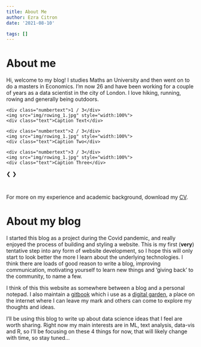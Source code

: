 ```yaml
---
title: About Me
author: Ezra Citron
date: '2021-08-10'

tags: []
---
```

<head>
<link rel="stylesheet" href="style.css">
</head>

# About me
 
Hi, welcome to my blog!
I studies Maths an University and then went on to do a masters in Economics.
 I'm now 26 and have been working for a couple of years as a data scientist in the city of London. 
 I love hiking, running, rowing and generally being outdoors. 


<!-- <style> -->
<!-- .about_img {  -->
<!-- float: left; -->
<!-- width: 25%; -->
<!-- padding: 10px; -->
<!-- } -->

<!-- </style> -->

<!-- <div> -->
<!-- <img class = about_img src="img/rowing_1.jpg" > -->
<!-- <img class = about_img src = 'img/rowing_2.jpg' > -->
<!-- <img class = about_img src = 'img/running_1.jpg' > -->
<!-- <img class = about_img src = 'img/running_2.jpg' > -->
<!-- </div> -->


<!-- Slideshow container -->
<div class="slideshow-container">

  <!-- Full-width images with number and caption text -->
  <div class="mySlides fade">
    <div class="numbertext">1 / 3</div>
    <img src="img/rowing_1.jpg" style="width:100%">
    <div class="text">Caption Text</div>
  </div>

  <div class="mySlides fade">
    <div class="numbertext">2 / 3</div>
    <img src="img/rowing_1.jpg" style="width:100%">
    <div class="text">Caption Two</div>
  </div>

  <div class="mySlides fade">
    <div class="numbertext">3 / 3</div>
    <img src="img/rowing_1.jpg" style="width:100%">
    <div class="text">Caption Three</div>
  </div>

  <!-- Next and previous buttons -->
  <a class="prev" onclick="plusSlides(-1)">&#10094;</a>
  <a class="next" onclick="plusSlides(1)">&#10095;</a>
</div>
<br>

<!-- The dots/circles -->
<div style="text-align:center">
  <span class="dot" onclick="currentSlide(1)"></span>
  <span class="dot" onclick="currentSlide(2)"></span>
  <span class="dot" onclick="currentSlide(3)"></span>
</div>



  

For more on my experience and academic background, download my <a href="/img/cv.pdf" download>CV</a>.

# About my blog

I started this blog as a project during the Covid pandemic, and really enjoyed the process of building and styling a website. 
This is my first (**very**) tentative step into any form of website development, 
so I hope this will only start to look better the more I learn about the underlying technologies. 
I think there are loads of good reason to write a blog, improving communication, motivating yourself to learn new things and 'giving back' to the community, to name a few.

I think of this this website as somewhere between a blog and a personal notepad. I also maintain a [gitbook](https://app.gitbook.com/@ezracitron/spaces) which i use as a [digital garden](https://nesslabs.com/digital-garden-set-up), a place on the internet where I can leave my mark and others can come to explore my thoughts and ideas. 

I'll be using this blog to write up about data science ideas that I feel are worth sharing.
Right now my main interests are in ML, text analysis, data-vis and R, so I'll be focusing on
these 4 things for now, that will likely change with time, so stay tuned...





